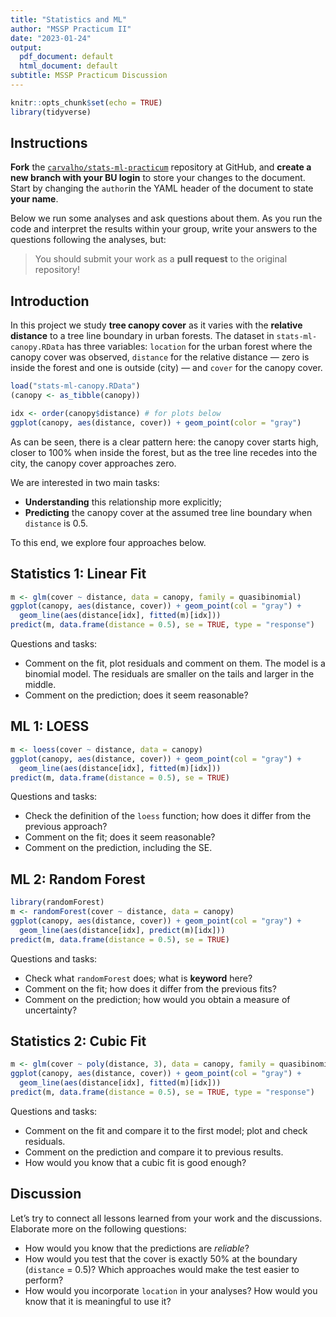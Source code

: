 ```yaml
---
title: "Statistics and ML"
author: "MSSP Practicum II"
date: "2023-01-24"
output:
  pdf_document: default
  html_document: default
subtitle: MSSP Practicum Discussion
---
```


```r
knitr::opts_chunk$set(echo = TRUE)
library(tidyverse)
```

## Instructions

**Fork** the [`carvalho/stats-ml-practicum`](https://github.com/carvalho/stats-ml-practicum) repository at GitHub, and
**create a new branch with your BU login** to store your changes to the document.
Start by changing the `author`in the YAML header of the document to state **your name**.

Below we run some analyses and ask questions about them. As you run the code and
interpret the results within your group, write your answers to the questions following the analyses, but:

> You should submit your work as a **pull request** to the original repository!


## Introduction

In this project we study **tree canopy cover** as it varies with the
**relative distance** to a tree line boundary in urban forests. The dataset in
`stats-ml-canopy.RData` has three variables: `location` for the urban forest
where the canopy cover was observed, `distance` for the relative distance &mdash;
zero is inside the forest and one is outside (city) &mdash; and `cover` for the
canopy cover.

```r
load("stats-ml-canopy.RData")
(canopy <- as_tibble(canopy))

idx <- order(canopy$distance) # for plots below
ggplot(canopy, aes(distance, cover)) + geom_point(color = "gray")
```

As can be seen, there is a clear pattern here: the canopy cover starts high,
closer to 100% when inside the forest, but as the tree line recedes into the
city, the canopy cover approaches zero.

We are interested in two main tasks:

- **Understanding** this relationship more explicitly;
- **Predicting** the canopy cover at the assumed tree line boundary when
`distance` is 0.5.

To this end, we explore four approaches below.

## Statistics 1: Linear Fit

```r
m <- glm(cover ~ distance, data = canopy, family = quasibinomial)
ggplot(canopy, aes(distance, cover)) + geom_point(col = "gray") +
  geom_line(aes(distance[idx], fitted(m)[idx]))
predict(m, data.frame(distance = 0.5), se = TRUE, type = "response")
```

Questions and tasks:

- Comment on the fit, plot residuals and comment on them.
The model is a binomial model. The residuals are smaller on the tails and 
larger in the middle.
- Comment on the prediction; does it seem reasonable?


## ML 1: LOESS

```r
m <- loess(cover ~ distance, data = canopy)
ggplot(canopy, aes(distance, cover)) + geom_point(col = "gray") +
  geom_line(aes(distance[idx], fitted(m)[idx]))
predict(m, data.frame(distance = 0.5), se = TRUE)
```

Questions and tasks:

- Check the definition of the `loess` function; how does it differ from the previous approach?
- Comment on the fit; does it seem reasonable?
- Comment on the prediction, including the SE.


## ML 2: Random Forest

```r
library(randomForest)
m <- randomForest(cover ~ distance, data = canopy)
ggplot(canopy, aes(distance, cover)) + geom_point(col = "gray") +
  geom_line(aes(distance[idx], predict(m)[idx]))
predict(m, data.frame(distance = 0.5), se = TRUE)
```

Questions and tasks:

- Check what `randomForest` does; what is **keyword** here?
- Comment on the fit; how does it differ from the previous fits?
- Comment on the prediction; how would you obtain a measure of uncertainty?


## Statistics 2: Cubic Fit

```r
m <- glm(cover ~ poly(distance, 3), data = canopy, family = quasibinomial)
ggplot(canopy, aes(distance, cover)) + geom_point(col = "gray") +
  geom_line(aes(distance[idx], fitted(m)[idx]))
predict(m, data.frame(distance = 0.5), se = TRUE, type = "response")
```

Questions and tasks:

- Comment on the fit and compare it to the first model; plot and check residuals.
- Comment on the prediction and compare it to previous results.
- How would you know that a cubic fit is good enough?


## Discussion

Let's try to connect all lessons learned from your work and the discussions.
Elaborate more on the following questions:

- How would you know that the predictions are *reliable*?
- How would you test that the cover is exactly 50% at the boundary (`distance` = 0.5)? Which approaches would make the test easier to perform?
- How would you incorporate `location` in your analyses? How would you know that
it is meaningful to use it?
